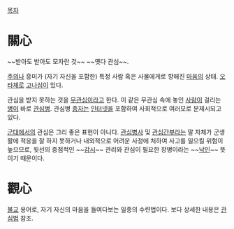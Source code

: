 [[목차]]

= 關心 =
~~받아도 받아도 모자란 것~~ ~~옛다 관심~~.

[[주의]]나 흥미가 (자기 자신을 포함한) 특정 사람 혹은 사물에게로 향해진 [[마음]]의 상태. [[오타체]]로 [[고나심]]이 있다.

관심을 받지 못하는 것을 [[무관심]]이라고 한다. 이 같은 무관심 속에 놓인 [[사람]]이 걸리는 [[병]]이 바로 [[관심병]]. 관심병 [[종자]]는 [[인터넷]]을 포함하여 사회적으로 여러모로 문제시되고 있다.

[[군대]]에서의 관심은 그리 좋은 표현이 아니다. [[관심병사]] 및 [[관심간부]]라는 말 자체가 군생활에 적응을 잘 하지 못하거나 내외적으로 어려운 사정에 처하여 사고를 일으킬 위험이 높으므로, 윗선의 중점적인 ~~[[감시]]~~ 관리와 관심이 필요한 장병이라는 ~~[[낙인]]~~ 뜻이기 때문이다.

= 觀心 =
[[불교]] 용어로, 자기 자신의 마음을 들여다보는 일종의 수련법이다. 보다 상세한 내용은 [[관심법]] 참조.
